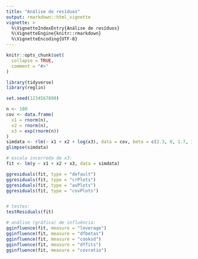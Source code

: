 ```yaml
---
title: "Análise de resíduos"
output: rmarkdown::html_vignette
vignette: >
  %\VignetteIndexEntry{Análise de resíduos}
  %\VignetteEngine{knitr::rmarkdown}
  %\VignetteEncoding{UTF-8}
---
```


```r
knitr::opts_chunk$set(
  collapse = TRUE,
  comment = "#>"
)
```

```r

library(tidyverse)
library(reglin)

set.seed(1234567890)

n <- 100
cov <- data.frame(
  x1 = rnorm(n),
  x2 = rnorm(n),
  x3 = exp(rnorm(n))
)
simdata <- rlm(~ x1 + x2 + log(x3), data = cov, beta = c(2.3, 0, 1.7, 1), sigma = 1)
glimpse(simdata)

# escala incorreda de x3:
fit <- lm(y ~ x1 + x2 + x3, data = simdata)

ggresiduals(fit, type = "default")
ggresiduals(fit, type = "crPlots")
ggresiduals(fit, type = "avPlots")
ggresiduals(fit, type = "covPlots")


# testes:
testResiduals(fit)

# análise (gráfica) de influência:
gginfluence(fit, measure = "leverage")
gginfluence(fit, measure = "dfbetas")
gginfluence(fit, measure = "cooksd")
gginfluence(fit, measure = "dffits")
gginfluence(fit, measure = "covratio")

```
